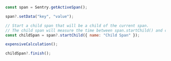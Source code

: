 ```JavaScript
const span = Sentry.getActiveSpan();

span?.setData("key", "value");

// Start a child span that will be a child of the current span.
// The child span will measure the time between span.startChild() and childSpan.finish().
const childSpan = span?.startChild({ name: "Child Span" });

expensiveCalculation();

childSpan?.finish();
```
